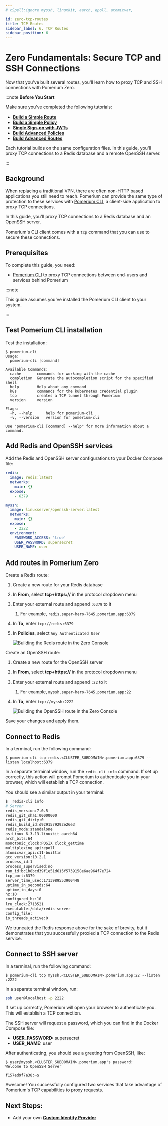 ```yaml
---
# cSpell:ignore myssh, linuxkit, aarch, epoll, atomicvar,

id: zero-tcp-routes
title: TCP Routes
sidebar_label: 6. TCP Routes
sidebar_position: 6
---
```


# Zero Fundamentals: Secure TCP and SSH Connections

Now that you've built several routes, you'll learn how to proxy TCP and SSH connections with Pomerium Zero.

:::note **Before You Start**

Make sure you've completed the following tutorials:

- [**Build a Simple Route**](/docs/get-started/fundamentals/zero/zero-build-routes)
- [**Build a Simple Policy**](/docs/get-started/fundamentals/zero/zero-build-policies)
- [**Single Sign-on with JWTs**](/docs/get-started/fundamentals/zero/zero-single-sign-on)
- [**Build Advanced Policies**](/docs/get-started/fundamentals/zero/zero-advanced-policies)
- [**Build Advanced Routes**](/docs/get-started/fundamentals/zero/zero-advanced-routes)

Each tutorial builds on the same configuration files. In this guide, you'll proxy TCP connections to a Redis database and a remote OpenSSH server.

:::

## Background

When replacing a traditional VPN, there are often non-HTTP based applications you still need to reach. Pomerium can provide the same type of protection to these services with [Pomerium CLI](/docs/deploy/clients), a client-side application to proxy TCP connections.

In this guide, you'll proxy TCP connections to a Redis database and an OpenSSH server.

Pomerium's CLI client comes with a `tcp` command that you can use to secure these connections.

## Prerequisites

To complete this guide, you need:

- [Pomerium CLI](/docs/deploy/clients) to proxy TCP connections between end-users and services behind Pomerium

:::note

This guide assumes you've installed the Pomerium CLI client to your system.

:::

## Test Pomerium CLI installation

Test the installation:

```shell-session
$ pomerium-cli
Usage:
  pomerium-cli [command]

Available Commands:
  cache       commands for working with the cache
  completion  Generate the autocompletion script for the specified shell
  help        Help about any command
  k8s         commands for the kubernetes credential plugin
  tcp         creates a TCP tunnel through Pomerium
  version     version

Flags:
  -h, --help      help for pomerium-cli
  -v, --version   version for pomerium-cli

Use "pomerium-cli [command] --help" for more information about a command.
```

## Add Redis and OpenSSH services

Add the Redis and OpenSSH server configurations to your Docker Compose file:

```yaml
redis:
  image: redis:latest
  networks:
    main: {}
  expose:
    - 6379

myssh:
  image: linuxserver/openssh-server:latest
  networks:
    main: {}
  expose:
    - 2222
  environment:
    PASSWORD_ACCESS: 'true'
    USER_PASSWORD: supersecret
    USER_NAME: user
```

## Add routes in Pomerium Zero

Create a Redis route:

1. Create a new route for your Redis database
1. In **From**, select **tcp+https://** in the protocol dropdown menu
1. Enter your external route and append `:6379` to it
   1. For example, `redis.super-hero-7645.pomerium.app:6379`
1. In **To**, enter `tcp://redis:6379`
1. In **Policies**, select `Any Authenticated User`

   ![Building the Redis route in the Zero Console](./img/zero-tcp/redis-service.png)

Create an OpenSSH route:

1. Create a new route for the OpenSSH server
1. In **From**, select **tcp+https://** in the protocol dropdown menu
1. Enter your external route and append `:22` to it
   1. For example, `myssh.super-hero-7645.pomerium.app:22`
1. In **To**, enter `tcp://myssh:2222`

   ![Building the OpenSSH route in the Zero Console](./img/zero-tcp/ssh-server.png)

Save your changes and apply them.

## Connect to Redis

In a terminal, run the following command:

```shell-session
$ pomerium-cli tcp redis.<CLUSTER_SUBDOMAIN>.pomerium.app:6379 --listen localhost:6379
```

In a separate terminal window, run the `redis-cli info` command. If set up correctly, this action will prompt Pomerium to authenticate you in your browser, which will establish a TCP connection.

You should see a similar output in your terminal:

```bash
$  redis-cli info
# Server
redis_version:7.0.5
redis_git_sha1:00000000
redis_git_dirty:0
redis_build_id:d9291579292e26e3
redis_mode:standalone
os:Linux 6.3.13-linuxkit aarch64
arch_bits:64
monotonic_clock:POSIX clock_gettime
multiplexing_api:epoll
atomicvar_api:c11-builtin
gcc_version:10.2.1
process_id:1
process_supervised:no
run_id:bc1b8bcd39f1e51d615f5739158e6ae964f7e724
tcp_port:6379
server_time_usec:1713989553900448
uptime_in_seconds:64
uptime_in_days:0
hz:10
configured_hz:10
lru_clock:2713521
executable:/data/redis-server
config_file:
io_threads_active:0
```

We truncated the Redis response above for the sake of brevity, but it demonstrates that you successfully proxied a TCP connection to the Redis service.

## Connect to SSH server

In a terminal, run the following command:

```shell-session
$ pomerium-cli tcp myssh.<CLUSTER_SUBDOMAIN>.pomerium.app:22 --listen :2222
```

In a separate terminal window, run:

```bash
ssh user@localhost -p 2222
```

If set up correctly, Pomerium will open your browser to authenticate you. This will establish a TCP connection.

The SSH server will request a password, which you can find in the Docker Compose file:

- **USER_PASSWORD:** supersecret
- **USER_NAME:** user

After authenticating, you should see a greeting from OpenSSH, like:

```shell-session
$ user@myssh.<CLUSTER_SUBDOMAIN>.pomerium.app's password:
Welcome to OpenSSH Server

f157ed9f7a38:~$
```

Awesome! You successfully configured two services that take advantage of Pomerium's TCP capabilities to proxy requests.

## Next Steps:

- Add your own [**Custom Identity Provider**](/docs/get-started/fundamentals/zero/zero-custom-idp)
